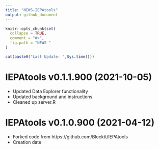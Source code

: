 ```yaml
---
title: "NEWS-IEPAtools"
output: github_document
---
```


<!-- NEWS.md is generated from NEWS.Rmd. Please edit that file -->

```r
knitr::opts_chunk$set(
  collapse = TRUE,
  comment = "#>",
  fig.path = "NEWS-"
)
```

```r
cat(paste0("Last Update: ",Sys.time()))
```

IEPAtools v0.1.1.900 (2021-10-05)
================

* Updated Data Explorer functionality
* Updated background and instructions
* Cleaned up server.R

IEPAtools v0.1.0.900 (2021-04-12)
================

* Forked code from https://github.com/Blocktt/IEPAtools
* Creation date
